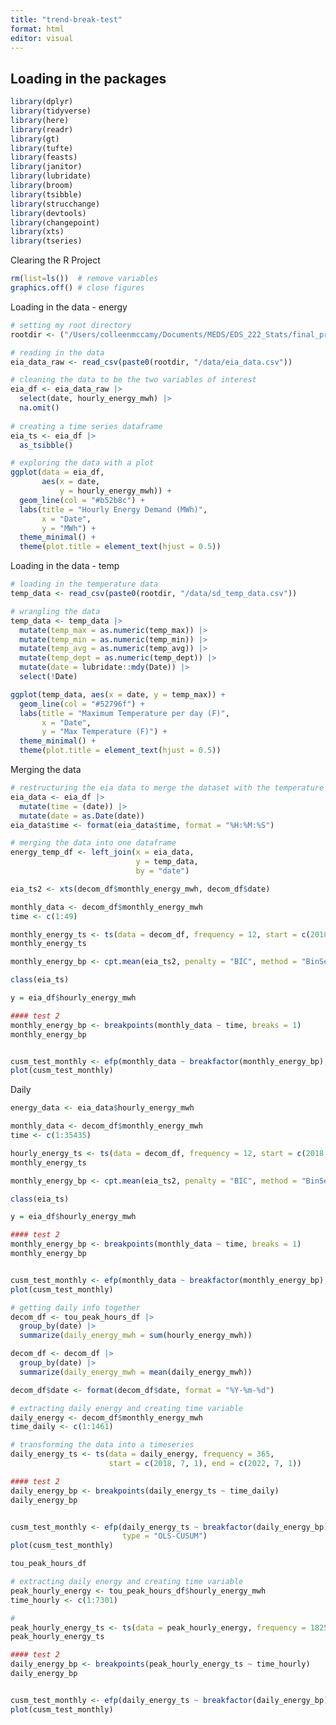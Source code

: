 ```yaml
---
title: "trend-break-test"
format: html
editor: visual
---
```


## Loading in the packages

```r
library(dplyr)
library(tidyverse)
library(here)
library(readr)
library(gt)
library(tufte)
library(feasts)
library(janitor)
library(lubridate)
library(broom)
library(tsibble)
library(strucchange)
library(devtools)
library(changepoint)
library(xts)
library(tseries)
```

Clearing the R Project

```r

rm(list=ls())  # remove variables
graphics.off() # close figures

```

Loading in the data - energy

```r

# setting my root directory
rootdir <- ("/Users/colleenmccamy/Documents/MEDS/EDS_222_Stats/final_project")

# reading in the data
eia_data_raw <- read_csv(paste0(rootdir, "/data/eia_data.csv"))

# cleaning the data to be the two variables of interest
eia_df <- eia_data_raw |> 
  select(date, hourly_energy_mwh) |> 
  na.omit()
  
# creating a time series dataframe
eia_ts <- eia_df |> 
  as_tsibble()

# exploring the data with a plot
ggplot(data = eia_df,
       aes(x = date, 
           y = hourly_energy_mwh)) +
  geom_line(col = "#b52b8c") +
  labs(title = "Hourly Energy Demand (MWh)",
       x = "Date",
       y = "MWh") +
  theme_minimal() +
  theme(plot.title = element_text(hjust = 0.5))

```

Loading in the data - temp

```r

# loading in the temperature data
temp_data <- read_csv(paste0(rootdir, "/data/sd_temp_data.csv"))

# wrangling the data
temp_data <- temp_data |> 
  mutate(temp_max = as.numeric(temp_max)) |> 
  mutate(temp_min = as.numeric(temp_min)) |> 
  mutate(temp_avg = as.numeric(temp_avg)) |> 
  mutate(temp_dept = as.numeric(temp_dept)) |> 
  mutate(date = lubridate::mdy(Date)) |> 
  select(!Date)

ggplot(temp_data, aes(x = date, y = temp_max)) + 
  geom_line(col = "#52796f") +
  labs(title = "Maximum Temperature per day (F)",
       x = "Date",
       y = "Max Temperature (F)") +
  theme_minimal() +
  theme(plot.title = element_text(hjust = 0.5))
```

Merging the data

```r

# restructuring the eia data to merge the dataset with the temperature data by date
eia_data <- eia_df |> 
  mutate(time = (date)) |> 
  mutate(date = as.Date(date))
eia_data$time <- format(eia_data$time, format = "%H:%M:%S")

# merging the data into one dataframe
energy_temp_df <- left_join(x = eia_data,
                            y = temp_data,
                            by = "date")

```

```r
eia_ts2 <- xts(decom_df$monthly_energy_mwh, decom_df$date)

monthly_data <- decom_df$monthly_energy_mwh
time <- c(1:49)

monthly_energy_ts <- ts(data = decom_df, frequency = 12, start = c(2018, 7, 1))
monthly_energy_ts

monthly_energy_bp <- cpt.mean(eia_ts2, penalty = "BIC", method = "BinSeg", Q = 8)

class(eia_ts)

y = eia_df$hourly_energy_mwh

#### test 2
monthly_energy_bp <- breakpoints(monthly_data ~ time, breaks = 1)
monthly_energy_bp


cusm_test_monthly <- efp(monthly_data ~ breakfactor(monthly_energy_bp), type = "OLS-CUSUM")
plot(cusm_test_monthly)
```

Daily

```r

energy_data <- eia_data$hourly_energy_mwh

monthly_data <- decom_df$monthly_energy_mwh
time <- c(1:35435)

hourly_energy_ts <- ts(data = decom_df, frequency = 12, start = c(2018, 7, 1))
monthly_energy_ts

monthly_energy_bp <- cpt.mean(eia_ts2, penalty = "BIC", method = "BinSeg", Q = 8)

class(eia_ts)

y = eia_df$hourly_energy_mwh

#### test 2
monthly_energy_bp <- breakpoints(monthly_data ~ time, breaks = 1)
monthly_energy_bp


cusm_test_monthly <- efp(monthly_data ~ breakfactor(monthly_energy_bp), type = "OLS-CUSUM")
plot(cusm_test_monthly)
```

```r
# getting daily info together
decom_df <- tou_peak_hours_df |> 
  group_by(date) |> 
  summarize(daily_energy_mwh = sum(hourly_energy_mwh))

decom_df <- decom_df |> 
  group_by(date) |> 
  summarize(daily_energy_mwh = mean(daily_energy_mwh))

decom_df$date <- format(decom_df$date, format = "%Y-%m-%d")

# extracting daily energy and creating time variable
daily_energy <- decom_df$monthly_energy_mwh
time_daily <- c(1:1461)

# transforming the data into a timeseries
daily_energy_ts <- ts(data = daily_energy, frequency = 365, 
                      start = c(2018, 7, 1), end = c(2022, 7, 1))

#### test 2
daily_energy_bp <- breakpoints(daily_energy_ts ~ time_daily)
daily_energy_bp


cusm_test_monthly <- efp(daily_energy_ts ~ breakfactor(daily_energy_bp),
                         type = "OLS-CUSUM")
plot(cusm_test_monthly)

```

```r

tou_peak_hours_df

# extracting daily energy and creating time variable
peak_hourly_energy <- tou_peak_hours_df$hourly_energy_mwh
time_hourly <- c(1:7301)

# 
peak_hourly_energy_ts <- ts(data = peak_hourly_energy, frequency = 1825, start = c(2018, 7, 1), end = c(2022, 7, 1))
peak_hourly_energy_ts

#### test 2
daily_energy_bp <- breakpoints(peak_hourly_energy_ts ~ time_hourly)
daily_energy_bp


cusm_test_monthly <- efp(daily_energy_ts ~ breakfactor(daily_energy_bp), type = "OLS-CUSUM")
plot(cusm_test_monthly)


```
